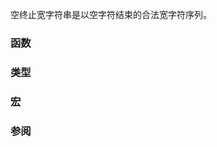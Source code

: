 {{title|空终止宽字符串}}
{{cpp/string/wide/navbar}}

空终止宽字符串是以空字符结束的合法宽字符序列。

===函数===
{{dsc begin}}
{{dsc h2|字符分类}}
{{dsc header|cwctype}}
{{dsc inc|cpp/string/wide/dsc iswalnum}}
{{dsc inc|cpp/string/wide/dsc iswalpha}}
{{dsc inc|cpp/string/wide/dsc iswlower}}
{{dsc inc|cpp/string/wide/dsc iswupper}}
{{dsc inc|cpp/string/wide/dsc iswdigit}}
{{dsc inc|cpp/string/wide/dsc iswxdigit}}
{{dsc inc|cpp/string/wide/dsc iswcntrl}}
{{dsc inc|cpp/string/wide/dsc iswgraph}}
{{dsc inc|cpp/string/wide/dsc iswspace}}
{{dsc inc|cpp/string/wide/dsc iswblank}}
{{dsc inc|cpp/string/wide/dsc iswprint}}
{{dsc inc|cpp/string/wide/dsc iswpunct}}
{{dsc inc|cpp/string/wide/dsc iswctype}}
{{dsc inc|cpp/string/wide/dsc wctype}}
{{dsc h2|字符操作}}
{{dsc header|cwctype}}
{{dsc inc|cpp/string/wide/dsc towlower}}
{{dsc inc|cpp/string/wide/dsc towupper}}
{{dsc inc|cpp/string/wide/dsc towctrans}}
{{dsc inc|cpp/string/wide/dsc wctrans}}
{{dsc end}}
{{cpp/string/character classes}}
{{dsc begin}}
{{dsc h2|转换到数值格式}}
{{dsc header|cwchar}}
{{dsc inc|cpp/string/wide/dsc wcstol}}
{{dsc inc|cpp/string/wide/dsc wcstoul}}
{{dsc inc|cpp/string/wide/dsc wcstof}}
{{dsc header|cinttypes}}
{{dsc inc|cpp/string/wide/dsc wcstoimax}}
{{dsc end}}

{{dsc begin}}
{{dsc h2|字符串操作}}
{{dsc header|cwchar}}
{{dsc inc|cpp/string/wide/dsc wcscpy}}
{{dsc inc|cpp/string/wide/dsc wcsncpy}}
{{dsc inc|cpp/string/wide/dsc wcscat}}
{{dsc inc|cpp/string/wide/dsc wcsncat}}
{{dsc inc|cpp/string/wide/dsc wcsxfrm}}

{{dsc h2|字符串检验}}
{{dsc header|cwchar}}
{{dsc inc|cpp/string/wide/dsc wcslen}}
{{dsc inc|cpp/string/wide/dsc wcscmp}}
{{dsc inc|cpp/string/wide/dsc wcsncmp}}
{{dsc inc|cpp/string/wide/dsc wcscoll}}
{{dsc inc|cpp/string/wide/dsc wcschr}}
{{dsc inc|cpp/string/wide/dsc wcsrchr}}
{{dsc inc|cpp/string/wide/dsc wcsspn}}
{{dsc inc|cpp/string/wide/dsc wcscspn}}
{{dsc inc|cpp/string/wide/dsc wcspbrk}}
{{dsc inc|cpp/string/wide/dsc wcsstr}}
{{dsc inc|cpp/string/wide/dsc wcstok}}
{{dsc end}}

{{dsc begin}}
{{dsc h2|宽字符数组操作}}
{{dsc header|cwchar}}
{{dsc inc|cpp/string/wide/dsc wmemcpy}}
{{dsc inc|cpp/string/wide/dsc wmemmove}}
{{dsc inc|cpp/string/wide/dsc wmemcmp}}
{{dsc inc|cpp/string/wide/dsc wmemchr}}
{{dsc inc|cpp/string/wide/dsc wmemset}}
{{dsc end}}

===类型===
{{dsc begin}}
{{dsc header|cwctype}}
{{dsc typedef|nolink=true|wctrans_t|保有本地环境限定的字符映射的标量类型}}
{{dsc typedef|nolink=true|wctype_t|保有本地环境特定的字符分类的标量类型}}
{{dsc header|cwctype}}
{{dsc header|cwchar}}
{{dsc typedef|nolink=true|wint_t|能保有任何合法宽字符和至少多一个值的整数类型}}
{{dsc end}}

===宏===
{{dsc begin}}
{{dsc header|cwchar}}
{{dsc macro const|WEOF|nolink=true|用于指示错误的 {{lc|std::wint_t}} 类型非字符值}}
{{dsc macro const|WCHAR_MIN|nolink=true|{{c/core|wchar_t}} 的最小合法值}}
{{dsc macro const|WCHAR_MAX|nolink=true|{{c/core|wchar_t}} 的最大合法值}}
{{dsc end}}

===参阅===
{{dsc begin}}
{{dsc see c|c/string/wide|空终止宽字符串|nomono=true}}
{{dsc end}}

{{langlinks|de|en|es|fr|it|ja|pt|ru}}